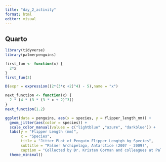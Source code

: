 ```yaml
---
title: "day_2_activity"
format: html
editor: visual
---
```


## Quarto
```r
library(tidyverse)
library(palmerpenguins)

first_fun <- function(x) {
  2*x
}
first_fun(3)
```


```r

D(expr = expression((2*(3*x +2)^4) - 5),name = "x")

next_function <- function(x) {
  2 * (4 * (3 * (3 * x + 2)^3))
}
next_function(1.2)
```


```r
ggplot(data = penguins, aes(x = species, y = flipper_length_mm)) +
  geom_jitter(aes(color = species)) +
  scale_color_manual(values = c("lightblue" ,"azure", "darkblue")) +
  labs(y = "Flipper Length (mm)",
       x = "Species",
       title = "Jitter PLot of Penguin Flipper Lengtgh by Species",
       subtitle = "Palmer Archipelago, Antarctice (2007 - 2009)",
       caption = "Collected by Dr. Kristen Gorman and colleagues at Palmer Station LTER")+
  theme_minimal()

```



